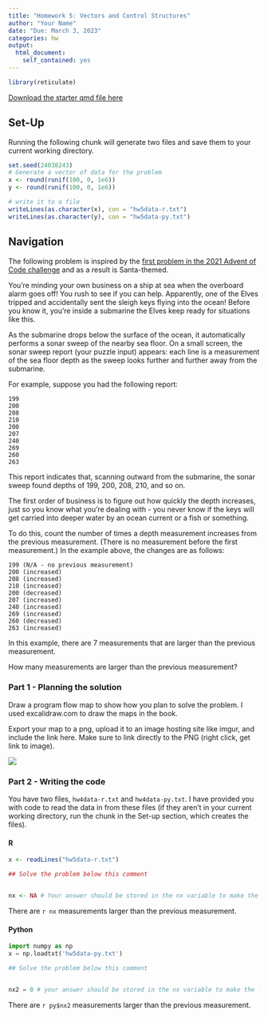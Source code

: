 ```yaml
---
title: "Homework 5: Vectors and Control Structures"
author: "Your Name"
date: "Due: March 3, 2023"
categories: hw
output: 
  html_document:
    self_contained: yes
---
```


```r
library(reticulate)
```

[Download the starter qmd file here](https://raw.githubusercontent.com/srvanderplas/unl-stat151/main/homework/05-vectors.qmd)

## Set-Up

Running the following chunk will generate two files and save them to your current working directory.

```r
set.seed(24038243)
# Generate a vector of data for the problem
x <- round(runif(100, 0, 1e6))
y <- round(runif(100, 0, 1e6))

# write it to a file
writeLines(as.character(x), con = "hw5data-r.txt")
writeLines(as.character(y), con = "hw5data-py.txt")
```

## Navigation

The following problem is inspired by the [first problem in the 2021 Advent of Code challenge](https://adventofcode.com/2021/day/1) and as a result is Santa-themed.

You're minding your own business on a ship at sea when the overboard alarm goes off! You rush to see if you can help. Apparently, one of the Elves tripped and accidentally sent the sleigh keys flying into the ocean! Before you know it, you're inside a submarine the Elves keep ready for situations like this.


As the submarine drops below the surface of the ocean, it automatically performs a sonar sweep of the nearby sea floor. On a small screen, the sonar sweep report (your puzzle input) appears: each line is a measurement of the sea floor depth as the sweep looks further and further away from the submarine.

For example, suppose you had the following report:

```
199
200
208
210
200
207
240
269
260
263
```

This report indicates that, scanning outward from the submarine, the sonar sweep found depths of 199, 200, 208, 210, and so on.

The first order of business is to figure out how quickly the depth increases, just so you know what you're dealing with - you never know if the keys will get carried into deeper water by an ocean current or a fish or something.

To do this, count the number of times a depth measurement increases from the previous measurement. (There is no measurement before the first measurement.) In the example above, the changes are as follows:

```
199 (N/A - no previous measurement)
200 (increased)
208 (increased)
210 (increased)
200 (decreased)
207 (increased)
240 (increased)
269 (increased)
260 (decreased)
263 (increased)
```

In this example, there are 7 measurements that are larger than the previous measurement.

How many measurements are larger than the previous measurement? 

### Part 1 - Planning the solution

Draw a program flow map to show how you plan to solve the problem. I used excalidraw.com to draw the maps in the book.

Export your map to a png, upload it to an image hosting site like imgur, and include the link here. Make sure to link directly to the PNG (right click, get link to image).

![](program-flow-map.png)


### Part 2 - Writing the code


You have two files, `hw4data-r.txt` and `hw4data-py.txt`. I have provided you with code to read the data in from these files (if they aren't in your current working directory, run the chunk in the Set-up section, which creates the files).

#### R 

```r
x <- readLines("hw5data-r.txt")

## Solve the problem below this comment


nx <- NA # Your answer should be stored in the nx variable to make the line below this chunk work
```

There are `r nx` measurements larger than the previous measurement.

#### Python

```python
import numpy as np
x = np.loadtxt('hw5data-py.txt')

## Solve the problem below this comment


nx2 = 0 # your answer should be stored in the nx variable to make the line below this chunk work

```

There are `r py$nx2` measurements larger than the previous measurement.
